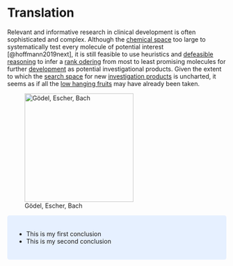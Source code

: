 # Translation
 
Relevant and informative research in clinical development is often sophisticated and complex. Although the [chemical space](https://en.wikipedia.org/wiki/Chemical_space) too large to systematically test every molecule of potential interest [@hoffmann2019next], it is still feasible to use heuristics and [defeasible reasoning](https://en.wikipedia.org/wiki/Defeasible_reasoning) to infer a [rank odering](https://en.wikipedia.org/wiki/Hit_to_lead) from most to least promising molecules for further [development](https://en.wikipedia.org/wiki/Preclinical_development) as potential investigational products. Given the extent to which the [search space](https://en.wikipedia.org/wiki/Feasible_region) for new [investigation products](https://ichgcp.net/46-investigational-products/) is uncharted, it seems as if all the [low hanging fruits](https://en.wikipedia.org/wiki/Confirmation_bias) may have already been taken.

![Gödel, Escher, Bach](https://media.giphy.com/media/MJ6SslGZEYKhG/giphy.gif){width=250px}

<style>
div.blue { background-color:#e6f0ff; border-radius: 5px; padding: 20px;}
</style>
<div class = "blue">
- This is my first conclusion
- This is my second conclusion
</div>
